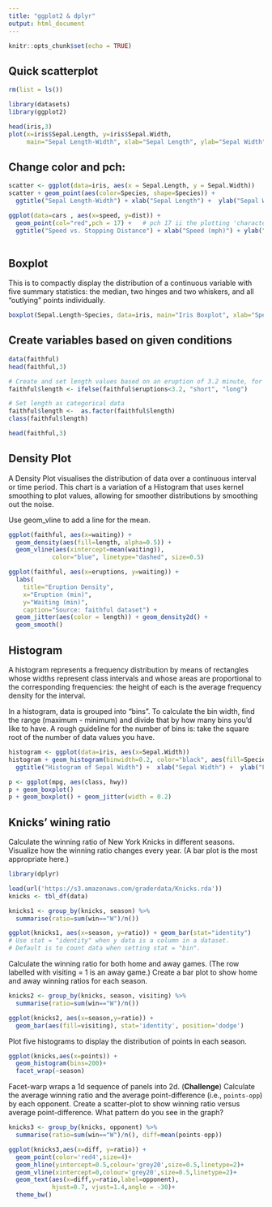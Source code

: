 ```yaml
---
title: "ggplot2 & dplyr"
output: html_document
---
```


```r
knitr::opts_chunk$set(echo = TRUE)

```

## Quick scatterplot

```r
rm(list = ls())

library(datasets)
library(ggplot2)

head(iris,3)
plot(x=iris$Sepal.Length, y=iris$Sepal.Width, 
     main="Sepal Length-Width", xlab="Sepal Length", ylab="Sepal Width")

```

## Change color and pch:

```r
scatter <- ggplot(data=iris, aes(x = Sepal.Length, y = Sepal.Width)) 
scatter + geom_point(aes(color=Species, shape=Species)) + 
  ggtitle("Sepal Length-Width") + xlab("Sepal Length") +  ylab("Sepal Width")

ggplot(data=cars , aes(x=speed, y=dist)) +
  geom_point(col="red",pch = 17) +   # pch 17 ii the plotting 'character', i.e., symbol to use
  ggtitle("Speed vs. Stopping Distance") + xlab("Speed (mph)") + ylab("Stopping Distance (ft)")
  
```

## Boxplot 
This is to compactly display the distribution of a continuous variable with five summary statistics: the median, two hinges and two whiskers, and all "outlying" points individually.

```r

boxplot(Sepal.Length~Species, data=iris, main="Iris Boxplot", xlab="Species", ylab="Sepal Length" ) 

```

## Create variables based on given conditions

```r

data(faithful)
head(faithful,3)

# Create and set length values based on an eruption of 3.2 minute, for instance
faithful$length <- ifelse(faithful$eruptions<3.2, "short", "long")

# Set length as categorical data
faithful$length <-  as.factor(faithful$length)
class(faithful$length)

head(faithful,3)

```

## Density Plot

A Density Plot visualises the distribution of data over a continuous interval or time period. This chart is a variation of a Histogram that uses kernel smoothing to plot values, allowing for smoother distributions by smoothing out the noise.

Use geom_vline to add a line for the mean.

```r
ggplot(faithful, aes(x=waiting)) +
  geom_density(aes(fill=length, alpha=0.5)) +
  geom_vline(aes(xintercept=mean(waiting)),
            color="blue", linetype="dashed", size=0.5)

ggplot(faithful, aes(x=eruptions, y=waiting)) + 
  labs(
    title="Eruption Density", 
    x="Eruption (min)", 
    y="Waiting (min)", 
    caption="Source: faithful dataset") + 
  geom_jitter(aes(color = length)) + geom_density2d() +
  geom_smooth()

```

## Histogram

A histogram represents a frequency distribution by means of rectangles whose widths represent class intervals and whose areas are proportional to the corresponding frequencies: the height of each is the average frequency density for the interval.

In a histogram, data is grouped into "bins". To calculate the bin width, find the range (maximum - minimum) and divide that by how many bins you'd like to have. A rough guideline for the number of bins is: take the square root of the number of data values you have.

```r
histogram <- ggplot(data=iris, aes(x=Sepal.Width))
histogram + geom_histogram(binwidth=0.2, color="black", aes(fill=Species)) + 
  ggtitle("Histogram of Sepal Width") +  xlab("Sepal Width") +  ylab("Frequency") 

```

```r
p <- ggplot(mpg, aes(class, hwy))
p + geom_boxplot()
p + geom_boxplot() + geom_jitter(width = 0.2)

```

## Knicks' wining ratio

Calculate the winning ratio of New York Knicks in different seasons. Visualize how the winning ratio changes every year. (A bar plot is the most appropriate here.)

```r
library(dplyr)

load(url('https://s3.amazonaws.com/graderdata/Knicks.rda'))
knicks <- tbl_df(data)

knicks1 <- group_by(knicks, season) %>%
  summarise(ratio=sum(win=="W")/n())

ggplot(knicks1, aes(x=season, y=ratio)) + geom_bar(stat="identity")
# Use stat = "identity" when y data is a column in a dataset.
# Default is to count data when setting stat = "bin".

```

Calculate the winning ratio for both home and away games. (The row labelled with visiting = 1 is an away game.) Create a bar plot to show home and away winning ratios for each season.

```r

knicks2 <- group_by(knicks, season, visiting) %>%
  summarise(ratio=sum(win=="W")/n())

ggplot(knicks2, aes(x=season,y=ratio)) +
  geom_bar(aes(fill=visiting), stat='identity', position='dodge')

```

Plot five histograms to display the distribution of points in each season.

```r

ggplot(knicks,aes(x=points)) +
  geom_histogram(bins=200)+
  facet_wrap(~season) 

```
Facet-warp wraps a 1d sequence of panels into 2d.
(**Challenge**) Calculate the average winning ratio and the average point-difference (i.e., `points-opp`) by each opponent. Create a scatter-plot to show winning ratio versus average point-difference. What pattern do you see in the graph?

```r

knicks3 <- group_by(knicks, opponent) %>%
  summarise(ratio=sum(win=="W")/n(), diff=mean(points-opp))

ggplot(knicks3,aes(x=diff, y=ratio)) +
  geom_point(color='red4',size=4)+
  geom_hline(yintercept=0.5,colour='grey20',size=0.5,linetype=2)+
  geom_vline(xintercept=0,colour='grey20',size=0.5,linetype=2)+
  geom_text(aes(x=diff,y=ratio,label=opponent),
            hjust=0.7, vjust=1.4,angle = -30)+
  theme_bw()

```

